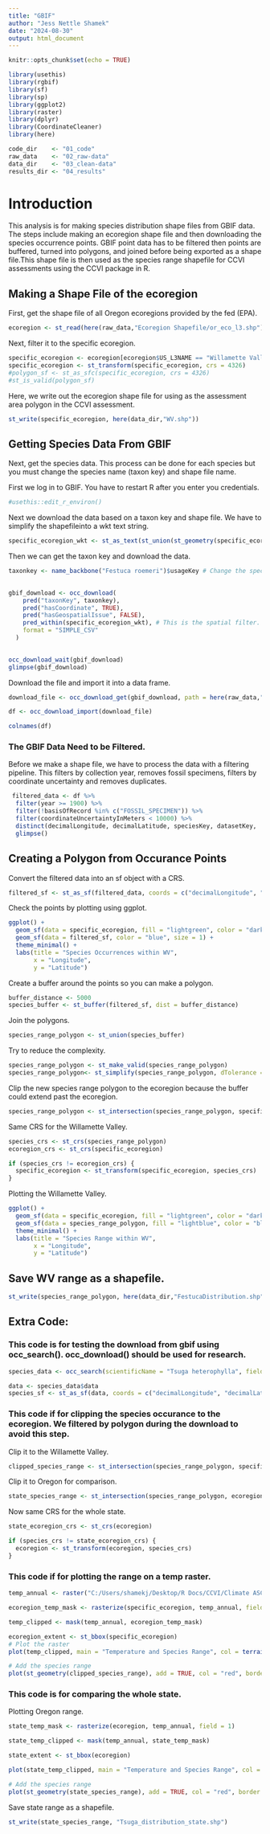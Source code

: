```yaml
---
title: "GBIF"
author: "Jess Nettle Shamek"
date: "2024-08-30"
output: html_document
---
```


```r
knitr::opts_chunk$set(echo = TRUE)
```

```r
library(usethis)
library(rgbif)
library(sf)
library(sp)
library(ggplot2)
library(raster)
library(dplyr)
library(CoordinateCleaner)
library(here)
```

```r
code_dir    <- "01_code"
raw_data    <- "02_raw-data"
data_dir    <- "03_clean-data"
results_dir <- "04_results"
```

# Introduction
This analysis is for making species distribution shape files from GBIF data. The steps include making an ecoregion shape file and then downloading the species occurrence points. GBIF point data has to be filtered then points are buffered, turned into polygons, and joined before being exported as a shape file.This shape file is then used as the species range shapefile for CCVI assessments using the CCVI package in R.

## Making a Shape File of the ecoregion
First, get the shape file of all Oregon ecoregions provided by the fed (EPA).
```r
ecoregion <- st_read(here(raw_data,"Ecoregion Shapefile/or_eco_l3.shp"))
``` 

Next, filter it to the specific ecoregion.
```r
specific_ecoregion <- ecoregion[ecoregion$US_L3NAME == "Willamette Valley", ]
specific_ecoregion <- st_transform(specific_ecoregion, crs = 4326)
#polygon_sf <- st_as_sfc(specific_ecoregion, crs = 4326)
#st_is_valid(polygon_sf)
```

Here, we write out the ecoregion shape file for using as the assessment area polygon in the CCVI assessment.
```r
st_write(specific_ecoregion, here(data_dir,"WV.shp"))
```


## Getting Species Data From GBIF
Next, get the species data. This process can be done for each species but you must change the species name (taxon key) and shape file name.

First we log in to GBIF. You have to restart R after you enter you credentials. 
```r
#usethis::edit_r_environ()
```

Next we download the data based on a taxon key and shape file. We have to simplify the shapefileinto a wkt text string.
```r
specific_ecoregion_wkt <- st_as_text(st_union(st_geometry(specific_ecoregion)))
```

Then we can get the taxon key and download the data.
```r
taxonkey <- name_backbone("Festuca roemeri")$usageKey # Change the species name here.
  

gbif_download <- occ_download(
    pred("taxonKey", taxonkey),
    pred("hasCoordinate", TRUE), 
    pred("hasGeospatialIssue", FALSE), 
    pred_within(specific_ecoregion_wkt), # This is the spatial filter.
    format = "SIMPLE_CSV"
  )
  

occ_download_wait(gbif_download)
glimpse(gbif_download)
```

Download the file and import it into a data frame.
```r
download_file <- occ_download_get(gbif_download, path = here(raw_data,".")) # To change the name of the download to something meaningful you can change "." to "TSUHET_WV" or something similar

df <- occ_download_import(download_file)

colnames(df)
```


### The GBIF Data Need to be Filtered.
Before we make a shape file, we have to process the data with a filtering pipeline. This filters by collection year, removes fossil specimens, filters by coordinate uncertainty and removes duplicates. 
```r
 filtered_data <- df %>%
  filter(year >= 1900) %>%  
  filter(!basisOfRecord %in% c("FOSSIL_SPECIMEN")) %>% 
  filter(coordinateUncertaintyInMeters < 10000) %>% 
  distinct(decimalLongitude, decimalLatitude, speciesKey, datasetKey, .keep_all = TRUE) %>%  
  glimpse()
```


## Creating a Polygon from Occurance Points
Convert the filtered data into an sf object with a CRS.
```r
filtered_sf <- st_as_sf(filtered_data, coords = c("decimalLongitude", "decimalLatitude"), crs = 4326)
```

Check the points by plotting using ggplot.
```r
ggplot() +
  geom_sf(data = specific_ecoregion, fill = "lightgreen", color = "darkgreen", alpha = 0.4) +  
  geom_sf(data = filtered_sf, color = "blue", size = 1) +  
  theme_minimal() +
  labs(title = "Species Occurrences within WV",
       x = "Longitude", 
       y = "Latitude")
```

Create a buffer around the points so you can make a polygon.
```r
buffer_distance <- 5000  
species_buffer <- st_buffer(filtered_sf, dist = buffer_distance)
```

Join the polygons.
```r
species_range_polygon <- st_union(species_buffer)
```

Try to reduce the complexity.
```r
species_range_polygon <- st_make_valid(species_range_polygon)
species_range_polygon<- st_simplify(species_range_polygon, dTolerance = 100)
```

Clip the new species range polygon to the ecoregion because the buffer could extend past the ecoregion.
```r
species_range_polygon <- st_intersection(species_range_polygon, specific_ecoregion)
```


Same CRS for the Willamette Valley.
```r
species_crs <- st_crs(species_range_polygon)
ecoregion_crs <- st_crs(specific_ecoregion)

if (species_crs != ecoregion_crs) {
  specific_ecoregion <- st_transform(specific_ecoregion, species_crs)
}
```

Plotting the Willamette Valley.
```r
ggplot() +
  geom_sf(data = specific_ecoregion, fill = "lightgreen", color = "darkgreen", alpha = 0.4) +  
  geom_sf(data = species_range_polygon, fill = "lightblue", color = "blue", size = 1) +  
  theme_minimal() +
  labs(title = "Species Range within WV",
       x = "Longitude", 
       y = "Latitude")
```

## Save WV range as a shapefile.
```r
st_write(species_range_polygon, here(data_dir,"FestucaDistribution.shp"), append=FALSE) # Change the output file name here.
```


## Extra Code:

### This code is for testing the download from gbif using occ_search(). occ_download() should be used for research.
```r
species_data <- occ_search(scientificName = "Tsuga heterophylla", fields = c("key", "decimalLatitude", "decimalLongitude"), limit = 2000)
```

```r
data <- species_data$data
species_sf <- st_as_sf(data, coords = c("decimalLongitude", "decimalLatitude"), crs = 4326)
```

### This code if for clipping the species occurance to the ecoregion. We filtered by polygon during the download to avoid this step.

Clip it to the Willamette Valley.
```r
clipped_species_range <- st_intersection(species_range_polygon, specific_ecoregion)
```

Clip it to Oregon for comparison.
```r
state_species_range <- st_intersection(species_range_polygon, ecoregion)
```

Now same CRS for the whole state.
```r
state_ecoregion_crs <- st_crs(ecoregion)

if (species_crs != state_ecoregion_crs) {
  ecoregion <- st_transform(ecoregion, species_crs)
}
```

### This code if for plotting the range on a temp raster.

```r
temp_annual <- raster("C:/Users/shamekj/Desktop/R Docs/CCVI/Climate ASCII/HistTempVarC.img")

ecoregion_temp_mask <- rasterize(specific_ecoregion, temp_annual, field = 1)

temp_clipped <- mask(temp_annual, ecoregion_temp_mask)
```

```r
ecoregion_extent <- st_bbox(specific_ecoregion)
# Plot the raster
plot(temp_clipped, main = "Temperature and Species Range", col = terrain.colors(100), ext = ecoregion_extent)

# Add the species range
plot(st_geometry(clipped_species_range), add = TRUE, col = "red", border = "black")
```

### This code is for comparing the whole state.
Plotting Oregon range.
```r
state_temp_mask <- rasterize(ecoregion, temp_annual, field = 1)

state_temp_clipped <- mask(temp_annual, state_temp_mask)
```

```r
state_extent <- st_bbox(ecoregion)

plot(state_temp_clipped, main = "Temperature and Species Range", col = terrain.colors(100), ext = state_extent)

# Add the species range
plot(st_geometry(state_species_range), add = TRUE, col = "red", border = "black")
```

Save state range as a shapefile.
```r
st_write(state_species_range, "Tsuga_distribution_state.shp")
```

